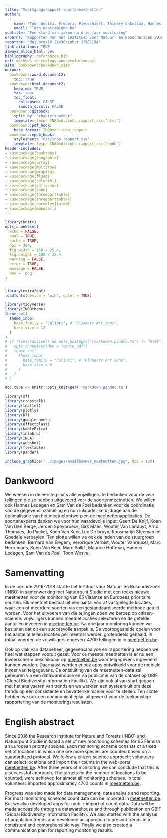 ```yaml
---
title: "Voortgangsrapport soortenmeetnetten"
author: 
  -
    name: "Toon Westra, Frederic Piesschaert, Thierry Onkelinx, Hannes Ledegen"
    email: "Toon.Westra@inbo.be"
subtitle: "Een stand van zaken na drie jaar monitoring"
ordernr: "Rapporten van het Instituut voor Natuur- en Bosonderzoek 2019 (57)"
reportnr: "doi.org/10.21436/inbor.17506104"
link-citations: TRUE
always_allow_html: yes
bibliography: references.bib
csl: methods-in-ecology-and-evolution.csl
site: bookdown::bookdown_site
output:
  bookdown::word_document2:
    toc: true
  bookdown::html_document2:
    keep_md: TRUE
    toc: TRUE
    toc_float:
      collapsed: FALSE
      smooth_scroll: FALSE
  bookdown::gitbook:
    split_by: "chapter+number"
    template: !expr INBOmd::inbo_rapport_css("html")
  bookdown::pdf_book:
    base_format: INBOmd::inbo_rapport
  bookdown::epub_book:
    stylesheet: "css/inbo_rapport.css"
    template: !expr INBOmd::inbo_rapport_css("epub")
header-includes:
- \usepackage{booktabs}
- \usepackage{longtable}
- \usepackage{array}
- \usepackage{multirow}
- \usepackage{wrapfig}
- \usepackage{float}
- \usepackage{colortbl}
- \usepackage{pdflscape}
- \usepackage{tabu}
- \usepackage{threeparttable}
- \usepackage{threeparttablex}
- \usepackage[normalem]{ulem}
- \usepackage{makecell}
---
```



```r
library(knitr)
opts_chunk$set(
  echo = FALSE, 
  eval = TRUE,
  cache = TRUE,
  dpi = 300,
  fig.width = 150 / 25.4,
  fig.height = 100 / 25.4,
  warning = FALSE,
  error = TRUE,
  message = FALSE,
  dev = 'png'
)


library(extrafont)
loadfonts(device = "win", quiet = TRUE)

library(tidyverse)
library(INBOtheme)
theme_set(
  theme_inbo(
    base_family = "Calibri", # "Flanders Art Sans",
    base_size = 12
  )
)
# if (!interactive() && opts_knit$get("rmarkdown.pandoc.to") != "html") {
#   opts_chunk$set(dev = "cairo_pdf")
#   theme_set(
#     theme_inbo(
#       base_family = "Calibri", # "Flanders Art Sans",
#       base_size = 8
#     )
#   )
# }

doc.type <- knitr::opts_knit$get('rmarkdown.pandoc.to')

```


```r

library(sf)
library(crosstalk)
library(leaflet)
library(plotly)
library(DT)
library(googlesheets)
library(effectclass)
library(kableExtra)
library(inlabru)
library(INLA)
library(webshot)
library(flextable)
library(pander)


```


```r
include_graphics("../images/emailbanner_meetnetten.jpg", dpi = 150)
```



# Dankwoord {-}

We wensen in de eerste plaats alle vrijwilligers te bedanken voor de vele tellingen die ze hebben uitgevoerd voor de soortenmeetnetten. We willen ook Hannes Ledegen en Sam Van de Poel bedanken voor de coördinatie van de gegevensinzameling en hun inhoudelijke bijdrage aan de optimalisatie van het meetnetontwerp en de meetnettenapplicaties. De soortenexperts danken we voor hun waardevolle input: Geert De Knijf, Koen Van Den Berge, Jeroen Speybroeck, Dirk Maes, Wouter Van Landuyt, Arno Thomaes, Jo Packet, Koen Van Keer, Luc De bruyn, Roosmarijn Steeman en Goedele Verbeylen. Ten slotte willen we ook de leden van de stuurgroep bedanken: Bernard Van Elegem, Veronique Verbist, Wouter Vanreusel, Marc Herremans, Koen Van Keer, Marc Pollet, Maurice Hoffman, Hannes Ledegen, Sam Van de Poel, Toon Westra.


# Samenvatting {-}

In de periode 2016-2018 startte het Instituut voor Natuur- en Bosonderzoek (INBO) in samenwerking met Natuurpunt Studie met een reeks nieuwe meetnetten voor de monitoring van 65 Vlaamse en Europees prioritaire soorten. Elk meetnet bestaat uit een aantal vooraf vastgelegde locaties, waar een of meerdere soorten via een gestandaardiseerde methode geteld worden. Voor het uitvoeren van die tellingen doen we beroep op citizen-science: vrijwilligers kunnen meetnetlocaties selecteren en de getelde aantallen invoeren in [meetnetten.be](https://www.meetnetten.be). Na drie jaar monitoring kunnen we besluiten dat dit een succesvolle aanpak is. De vooropgestelde doelen voor het aantal te tellen locaties per meetnet werden grotendeels gehaald. In totaal voerden de vrijwilligers ongeveer 4700 tellingen in in [meetnetten.be](https://www.meetnetten.be). 

Ook op vlak van databeheer, gegevensanalyse en rapportering hebben we heel wat stappen vooruit gezet. Voor de meeste meetnetten is er nu een invoerscherm beschikbaar op [meetnetten.be](https://www.meetnetten.be) waar telgegevens ingevoerd kunnen worden. Daarnaast werden er ook apps ontwikkeld voor de mobiele invoer van telgegevens. De ontsluiting van de meetnetten-data zal gebeuren via een datawarehouse en via publicatie van de dataset op GBIF (Global Biodiversity Information Facility). We zijn ook al van start gegaan met het analyseren van trends en we werkten een systeem uit om deze trends op een consistente en bevattelijke manier voor te stellen. Ten slotte hebben we ook een communicatieplan uitgewerkt voor de toekomstige rapportering van de monitoringsresultaten.          

# English abstract {-}

\benglish
Since 2016 the Research Institute for Nature and Forests (INBO) and Natuurpunt Studie initiated a set of new monitoring schemes for 65 Flemish an European priority species. Each monitoring scheme consists of a fixed set of locations in which one ore more species are counted based on a standardized protocol. We follow a citizen-science approach: volunteers can select locations and import their counts in the web-portal [meetnetten.be](https://www.meetnetten.be). After three years of monitoring we can conclude that this is a successful approach. The targets for the number of locations to be counted, were achieved for almost all monitoring schemes. In total volunteers imported approximately 4700 counts in [meetnetten.be](https://www.meetnetten.be). 

Progress was also made for data management, data analysis and reporting. For most monitoring schemes count data can be imported in [meetnetten.be](https://www.meetnetten.be). But we also developed apps for mobile import of count data. Data will be made accessible through a datawarehouse and through publication on GBIF (Global Biodiversity Information Facility). We also started with the analysis of population trends and developed an approach to present trends in a consistent and comprehensible way. Finally we also created a communication plan for reporting monitoring results.        


\eenglish


